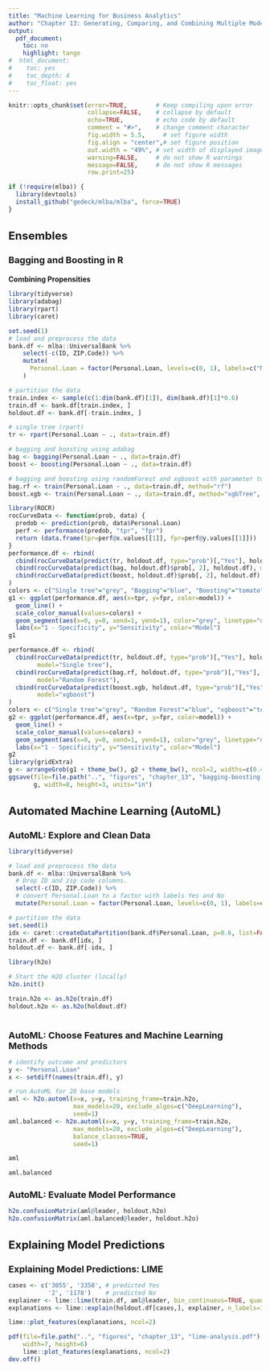```yaml
---
title: "Machine Learning for Business Analytics"
author: "Chapter 13: Generating, Comparing, and Combining Multiple Models"
output:
  pdf_document:
    toc: no
    highlight: tango
#  html_document:
#    toc: yes
#    toc_depth: 4
#    toc_float: yes
---
```

<style>
h1.title { font-size: 28px; }
h1 { font-size: 22px; }
h2 { font-size: 18px; }
h3 { font-size: 14px; }
h4 { font-size: 12px; }
</style>
```r
knitr::opts_chunk$set(error=TRUE,        # Keep compiling upon error
                      collapse=FALSE,    # collapse by default
                      echo=TRUE,         # echo code by default
                      comment = "#>",    # change comment character
                      fig.width = 5.5,     # set figure width
                      fig.align = "center",# set figure position
                      out.width = "49%", # set width of displayed images
                      warning=FALSE,     # do not show R warnings
                      message=FALSE,     # do not show R messages
                      row.print=25)
```


```r
if (!require(mlba)) {
  library(devtools)
  install_github("gedeck/mlba/mlba", force=TRUE)
}
```

# Ensembles
## Bagging and Boosting in R
### Combining Propensities
```r
library(tidyverse)
library(adabag)
library(rpart)
library(caret)

set.seed(1)
# load and preprocess the data
bank.df <- mlba::UniversalBank %>%
    select(-c(ID, ZIP.Code)) %>%
    mutate(
      Personal.Loan = factor(Personal.Loan, levels=c(0, 1), labels=c("No", "Yes"))
    )

# partition the data
train.index <- sample(c(1:dim(bank.df)[1]), dim(bank.df)[1]*0.6)
train.df <- bank.df[train.index, ]
holdout.df <- bank.df[-train.index, ]

# single tree (rpart)
tr <- rpart(Personal.Loan ~ ., data=train.df)

# bagging and boosting using adabag
bag <- bagging(Personal.Loan ~ ., data=train.df)
boost <- boosting(Personal.Loan ~ ., data=train.df)

# bagging and boosting using randomForest and xgboost with parameter tuning
bag.rf <- train(Personal.Loan ~ ., data=train.df, method="rf")
boost.xgb <- train(Personal.Loan ~ ., data=train.df, method="xgbTree", verbosity=0)
```

```r
library(ROCR)
rocCurveData <- function(prob, data) {
  predob <- prediction(prob, data$Personal.Loan)
  perf <- performance(predob, "tpr", "fpr")
  return (data.frame(tpr=perf@x.values[[1]], fpr=perf@y.values[[1]]))
}
performance.df <- rbind(
  cbind(rocCurveData(predict(tr, holdout.df, type="prob")[,"Yes"], holdout.df), model="Single tree"),
  cbind(rocCurveData(predict(bag, holdout.df)$prob[, 2], holdout.df), model="Bagging"),
  cbind(rocCurveData(predict(boost, holdout.df)$prob[, 2], holdout.df), model="Boosting")
)
colors <- c("Single tree"="grey", "Bagging"="blue", "Boosting"="tomato")
g1 <- ggplot(performance.df, aes(x=tpr, y=fpr, color=model)) +
  geom_line() +
  scale_color_manual(values=colors) +
  geom_segment(aes(x=0, y=0, xend=1, yend=1), color="grey", linetype="dashed") +
  labs(x="1 - Specificity", y="Sensitivity", color="Model")
g1

performance.df <- rbind(
  cbind(rocCurveData(predict(tr, holdout.df, type="prob")[,"Yes"], holdout.df),
        model="Single tree"),
  cbind(rocCurveData(predict(bag.rf, holdout.df, type="prob")[,"Yes"], holdout.df),
        model="Random Forest"),
  cbind(rocCurveData(predict(boost.xgb, holdout.df, type="prob")[,"Yes"], holdout.df),
        model="xgboost")
)
colors <- c("Single tree"="grey", "Random Forest"="blue", "xgboost"="tomato")
g2 <- ggplot(performance.df, aes(x=tpr, y=fpr, color=model)) +
  geom_line() +
  scale_color_manual(values=colors) +
  geom_segment(aes(x=0, y=0, xend=1, yend=1), color="grey", linetype="dashed") +
  labs(x="1 - Specificity", y="Sensitivity", color="Model")
g2
library(gridExtra)
g <- arrangeGrob(g1 + theme_bw(), g2 + theme_bw(), ncol=2, widths=c(0.49, 0.51))
ggsave(file=file.path("..", "figures", "chapter_13", "bagging-boosting.pdf"),
       g, width=8, height=3, units="in")
```

# Automated Machine Learning (AutoML)
## AutoML: Explore and Clean Data
```r
library(tidyverse)

# load and preprocess the data
bank.df <- mlba::UniversalBank %>%
  # Drop ID and zip code columns.
  select(-c(ID, ZIP.Code)) %>%
  # convert Personal.Loan to a factor with labels Yes and No
  mutate(Personal.Loan = factor(Personal.Loan, levels=c(0, 1), labels=c("No", "Yes")))

# partition the data
set.seed(1)
idx <- caret::createDataPartition(bank.df$Personal.Loan, p=0.6, list=FALSE)
train.df <- bank.df[idx, ]
holdout.df <- bank.df[-idx, ]
```

```r
library(h2o)

# Start the H2O cluster (locally)
h2o.init()

train.h2o <- as.h2o(train.df)
holdout.h2o <- as.h2o(holdout.df)
```

```r

```

## AutoML: Choose Features and Machine Learning Methods
```r
# identify outcome and predictors
y <- "Personal.Loan"
x <- setdiff(names(train.df), y)

# run AutoML for 20 base models
aml <- h2o.automl(x=x, y=y, training_frame=train.h2o,
                  max_models=20, exclude_algos=c("DeepLearning"),
                  seed=1)
aml.balanced <- h2o.automl(x=x, y=y, training_frame=train.h2o,
                  max_models=20, exclude_algos=c("DeepLearning"),
                  balance_classes=TRUE,
                  seed=1)

aml
```

```r
aml.balanced
```

## AutoML: Evaluate Model Performance
```r
h2o.confusionMatrix(aml@leader, holdout.h2o)
h2o.confusionMatrix(aml.balanced@leader, holdout.h2o)
```

# Explaining Model Predictions
## Explaining Model Predictions: LIME
```r
cases <- c('3055', '3358', # predicted Yes
           '2', '1178')    # predicted No
explainer <- lime::lime(train.df, aml@leader, bin_continuous=TRUE, quantile_bins=FALSE)
explanations <- lime::explain(holdout.df[cases,], explainer, n_labels=1, n_features=8)

lime::plot_features(explanations, ncol=2)
```

```r
pdf(file=file.path("..", "figures", "chapter_13", "lime-analysis.pdf"),
    width=7, height=6)
    lime::plot_features(explanations, ncol=2)
dev.off()
```

